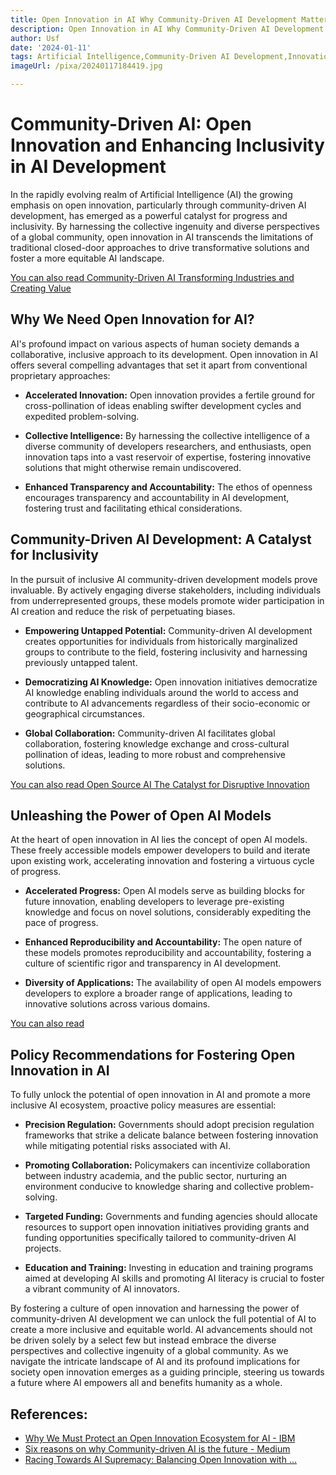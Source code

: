 ```yaml
---
title: Open Innovation in AI Why Community-Driven AI Development Matters
description: Open Innovation in AI Why Community-Driven AI Development Matters
author: Usf
date: '2024-01-11'
tags: Artificial Intelligence,Community-Driven AI Development,Innovation,Open Innovation
imageUrl: /pixa/20240117184419.jpg

---
```

# Community-Driven AI: Open Innovation and Enhancing  Inclusivity in AI Development   

In  the rapidly evolving realm of Artificial Intelligence  (AI) the growing emphasis on open innovation, particularly through community-driven  AI development, has emerged as a powerful catalyst for progress and inclusivity. By harnessing  the collective ingenuity  and diverse perspectives of a  global community, open  innovation in AI transcends the  limitations of traditional closed-door approaches to drive  transformative solutions and foster a more equitable AI landscape.

[You can also read Community-Driven AI Transforming Industries and Creating Value](Community-Driven%20AI%20Transforming%20Industries%20and%20Creating%20Value)


## Why We Need Open Innovation for AI?
AI's profound impact on various aspects of human society demands a collaborative, inclusive approach to its development. Open innovation in  AI offers several compelling advantages that set it apart from conventional proprietary approaches:

- **Accelerated Innovation:** Open innovation provides a fertile  ground  for  cross-pollination of ideas enabling swifter  development cycles and expedited problem-solving.


- **Collective Intelligence:** By harnessing the collective  intelligence of a diverse community of developers researchers, and enthusiasts, open innovation taps  into a vast reservoir of expertise, fostering innovative solutions that might otherwise remain  undiscovered.


- **Enhanced Transparency  and Accountability:** The ethos  of openness encourages transparency  and accountability in AI development, fostering  trust and facilitating ethical considerations.


## Community-Driven AI Development: A Catalyst for Inclusivity

In the pursuit of inclusive AI community-driven development models prove invaluable. By actively  engaging diverse stakeholders, including individuals from underrepresented groups, these models promote wider participation in AI creation and reduce the risk of perpetuating biases.

- **Empowering Untapped Potential:** Community-driven AI development  creates opportunities for individuals from historically marginalized  groups to contribute to the field, fostering inclusivity and harnessing  previously untapped talent.


- **Democratizing AI  Knowledge:** Open innovation  initiatives  democratize AI  knowledge enabling individuals around the world  to access and contribute  to AI advancements regardless of their socio-economic or geographical circumstances.


- **Global Collaboration:** Community-driven AI facilitates global collaboration, fostering knowledge  exchange  and cross-cultural pollination of ideas, leading  to more robust and comprehensive solutions.


[You can also read Open Source AI The Catalyst  for Disruptive Innovation](Open%20Source%20AI%20The%20Catalyst%20for%20Disruptive%20Innovation)


## Unleashing the Power of Open AI Models

At the heart of open innovation in  AI lies the concept of  open  AI models. These freely accessible models  empower developers to build and iterate upon existing work, accelerating innovation and fostering a virtuous cycle of progress.

- **Accelerated Progress:** Open AI models serve as  building blocks for future innovation, enabling developers to leverage pre-existing knowledge and focus on novel solutions, considerably expediting the pace of progress.


- **Enhanced Reproducibility  and Accountability:** The open nature of these  models promotes reproducibility and accountability, fostering  a culture of  scientific rigor and transparency in AI development.


- **Diversity of Applications:** The availability of open AI models  empowers developers to explore a broader range of applications, leading to innovative solutions across various domains.


[You can also read ]()


##  Policy Recommendations for Fostering Open Innovation in AI

To fully unlock the potential of open innovation  in AI and promote a more inclusive AI ecosystem, proactive policy measures are essential:

- **Precision Regulation:** Governments  should adopt precision regulation frameworks that strike a delicate balance  between fostering innovation while mitigating  potential risks associated with AI.


- **Promoting Collaboration:** Policymakers  can incentivize collaboration between industry academia, and the public sector, nurturing  an environment conducive to knowledge  sharing and collective problem-solving.


- **Targeted Funding:** Governments  and funding agencies should allocate resources to support open innovation initiatives providing grants and funding opportunities specifically tailored to community-driven AI projects.


- **Education and Training:** Investing in education and training programs aimed at developing AI skills and promoting AI literacy  is crucial to foster a vibrant community of AI innovators.



By  fostering a culture of open innovation and harnessing the  power of community-driven AI development we can  unlock the full potential of AI to create a more inclusive and equitable world. AI advancements should not be driven solely  by a select few but instead embrace the diverse perspectives and collective ingenuity of a global community. As we navigate the intricate landscape of  AI and its profound implications for society open innovation emerges as a guiding principle,  steering us towards a future where  AI empowers all and  benefits humanity  as a  whole.

## References:
- [Why We Must Protect an Open Innovation Ecosystem for AI - IBM](https://www.ibm.com/policy/why-we-must-protect-an-open-innovation-ecosystem-for-ai/)
- [Six reasons on why Community-driven AI is the future - Medium](https://medium.com/swlh/six-reasons-on-why-community-driven-ai-is-the-key-to-impact-entrepreneurs-ddc1ffbee4d1)
- [Racing Towards AI Supremacy: Balancing Open Innovation with ...](https://www.linkedin.com/pulse/racing-towards-ai-supremacy-balancing-open-innovation-alec-foster-fgwkc?trk=public_profile_article_view)
